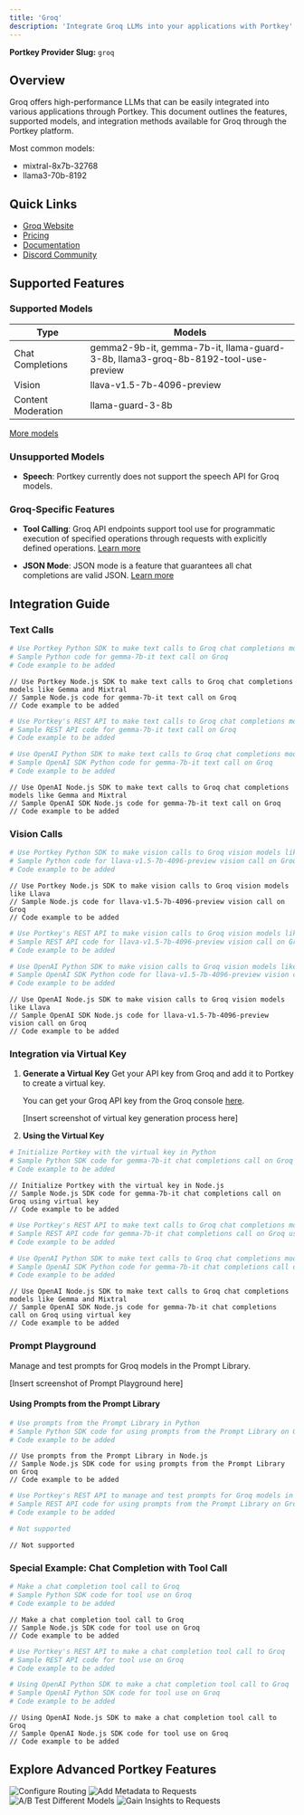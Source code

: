 ```yaml
---
title: 'Groq'
description: 'Integrate Groq LLMs into your applications with Portkey'
---
```


**Portkey Provider Slug:** `groq`

## Overview

Groq offers high-performance LLMs that can be easily integrated into various applications through Portkey. This document outlines the features, supported models, and integration methods available for Groq through the Portkey platform.

Most common models:
- mixtral-8x7b-32768
- llama3-70b-8192

## Quick Links

- [Groq Website](https://groq.com)
- [Pricing](https://groq.com/pricing/)
- [Documentation](https://console.groq.com/docs/quickstart)
- [Discord Community](https://discord.gg/n8KtCjfAug)

## Supported Features

### Supported Models

| Type | Models |
|------|--------|
| Chat Completions | gemma2-9b-it, gemma-7b-it, llama-guard-3-8b, llama3-groq-8b-8192-tool-use-preview |
| Vision | llava-v1.5-7b-4096-preview |
| Content Moderation | llama-guard-3-8b |

[More models](https://console.groq.com/docs/models)

### Unsupported Models

- **Speech**: Portkey currently does not support the speech API for Groq models.

### Groq-Specific Features

- **Tool Calling**: Groq API endpoints support tool use for programmatic execution of specified operations through requests with explicitly defined operations. [Learn more](https://console.groq.com/docs/tool-use)

- **JSON Mode**: JSON mode is a feature that guarantees all chat completions are valid JSON. [Learn more](https://console.groq.com/docs/text-chat)

## Integration Guide

### Text Calls

<CodeGroup>

```Python python
# Use Portkey Python SDK to make text calls to Groq chat completions models like Gemma and Mixtral
# Sample Python code for gemma-7b-it text call on Groq
# Code example to be added
```

```Node node
// Use Portkey Node.js SDK to make text calls to Groq chat completions models like Gemma and Mixtral
// Sample Node.js code for gemma-7b-it text call on Groq
// Code example to be added
```

```bash cURL
# Use Portkey's REST API to make text calls to Groq chat completions models like Gemma and Mixtral
# Sample REST API code for gemma-7b-it text call on Groq
# Code example to be added
```

```Python OpenAI Python SDK
# Use OpenAI Python SDK to make text calls to Groq chat completions models like Gemma and Mixtral
# Sample OpenAI SDK Python code for gemma-7b-it text call on Groq
# Code example to be added
```

```Node OpenAI Node SDK
// Use OpenAI Node.js SDK to make text calls to Groq chat completions models like Gemma and Mixtral
// Sample OpenAI SDK Node.js code for gemma-7b-it text call on Groq
// Code example to be added
```

</CodeGroup>

### Vision Calls

<CodeGroup>

```Python python
# Use Portkey Python SDK to make vision calls to Groq vision models like Llava
# Sample Python code for llava-v1.5-7b-4096-preview vision call on Groq
# Code example to be added
```

```Node node
// Use Portkey Node.js SDK to make vision calls to Groq vision models like Llava
// Sample Node.js code for llava-v1.5-7b-4096-preview vision call on Groq
// Code example to be added
```

```bash cURL
# Use Portkey's REST API to make vision calls to Groq vision models like Llava
# Sample REST API code for llava-v1.5-7b-4096-preview vision call on Groq
# Code example to be added
```

```Python OpenAI Python SDK
# Use OpenAI Python SDK to make vision calls to Groq vision models like Llava
# Sample OpenAI SDK Python code for llava-v1.5-7b-4096-preview vision call on Groq
# Code example to be added
```

```Node OpenAI Node SDK
// Use OpenAI Node.js SDK to make vision calls to Groq vision models like Llava
// Sample OpenAI SDK Node.js code for llava-v1.5-7b-4096-preview vision call on Groq
// Code example to be added
```

</CodeGroup>

### Integration via Virtual Key

1. **Generate a Virtual Key**
   Get your API key from Groq and add it to Portkey to create a virtual key.

   You can get your Groq API key from the Groq console [here](https://console.groq.com/keys).

   [Insert screenshot of virtual key generation process here]

2. **Using the Virtual Key**

<CodeGroup>

```Python python
# Initialize Portkey with the virtual key in Python
# Sample Python SDK code for gemma-7b-it chat completions call on Groq using virtual key
# Code example to be added
```

```Node node
// Initialize Portkey with the virtual key in Node.js
// Sample Node.js SDK code for gemma-7b-it chat completions call on Groq using virtual key
// Code example to be added
```

```bash cURL
# Use Portkey's REST API to make text calls to Groq chat completions models like Gemma and Mixtral
# Sample REST API code for gemma-7b-it chat completions call on Groq using virtual key
# Code example to be added
```

```Python OpenAI Python SDK
# Use OpenAI Python SDK to make text calls to Groq chat completions models like Gemma and Mixtral
# Sample OpenAI SDK Python code for gemma-7b-it chat completions call on Groq using virtual key
# Code example to be added
```

```Node OpenAI Node SDK
// Use OpenAI Node.js SDK to make text calls to Groq chat completions models like Gemma and Mixtral
// Sample OpenAI SDK Node.js code for gemma-7b-it chat completions call on Groq using virtual key
// Code example to be added
```

</CodeGroup>

### Prompt Playground

Manage and test prompts for Groq models in the Prompt Library.

[Insert screenshot of Prompt Playground here]

#### Using Prompts from the Prompt Library

<CodeGroup>

```Python python
# Use prompts from the Prompt Library in Python
# Sample Python SDK code for using prompts from the Prompt Library on Groq
# Code example to be added
```

```Node node
// Use prompts from the Prompt Library in Node.js
// Sample Node.js SDK code for using prompts from the Prompt Library on Groq
// Code example to be added
```

```bash cURL
# Use Portkey's REST API to manage and test prompts for Groq models in the Prompt Library
# Sample REST API code for using prompts from the Prompt Library on Groq
# Code example to be added
```

```Python OpenAI Python SDK
# Not supported
```

```Node OpenAI Node SDK
// Not supported
```

</CodeGroup>

### Special Example: Chat Completion with Tool Call

<CodeGroup>

```Python python
# Make a chat completion tool call to Groq
# Sample Python SDK code for tool use on Groq
# Code example to be added
```

```Node node
// Make a chat completion tool call to Groq
// Sample Node.js SDK code for tool use on Groq
// Code example to be added
```

```bash cURL
# Use Portkey's REST API to make a chat completion tool call to Groq
# Sample REST API code for tool use on Groq
# Code example to be added
```

```Python OpenAI Python SDK
# Using OpenAI Python SDK to make a chat completion tool call to Groq
# Sample OpenAI Python SDK code for tool use on Groq
# Code example to be added
```

```Node OpenAI Node SDK
// Using OpenAI Node.js SDK to make a chat completion tool call to Groq
// Sample OpenAI Node.js SDK code for tool use on Groq
// Code example to be added
```

</CodeGroup>

## Explore Advanced Portkey Features

<CardGroup cols={2}>
  <Card title="Configure Routing" href="/docs/product/ai-gateway/routing">
    <img src="/api/placeholder/400/320" alt="Configure Routing" />
  </Card>
  <Card title="Add Metadata to Requests" href="/docs/product/observability/metadata">
    <img src="/api/placeholder/400/320" alt="Add Metadata to Requests" />
  </Card>
  <Card title="A/B Test Different Models" href="/docs/product/ai-gateway/load-balance">
    <img src="/api/placeholder/400/320" alt="A/B Test Different Models" />
  </Card>
  <Card title="Gain Insights to Requests" href="/docs/product/observability/traces">
    <img src="/api/placeholder/400/320" alt="Gain Insights to Requests" />
  </Card>
</CardGroup>